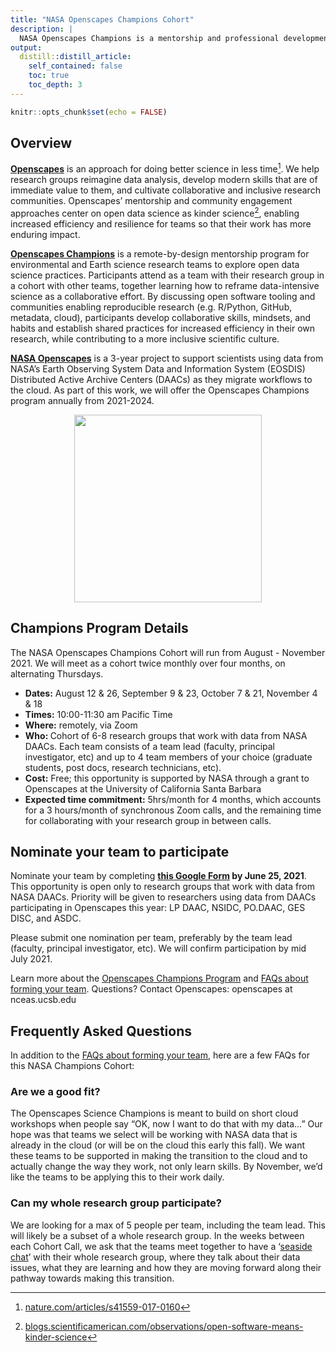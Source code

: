 ```yaml
---
title: "NASA Openscapes Champions Cohort"
description: |
  NASA Openscapes Champions is a mentorship and professional development opportunity for research teams using data from NASA Distributed Active Archive Centers (DAACs) and interested in open science and migrating their analytical workflows to the cloud. 
output:
  distill::distill_article:
    self_contained: false
    toc: true
    toc_depth: 3
---
```


```r
knitr::opts_chunk$set(echo = FALSE)
```



## Overview

**[Openscapes](https://openscapes.org)** is an approach for doing better science in less time[^1]. We help research groups reimagine data analysis, develop modern skills that are of immediate value to them, and cultivate collaborative and inclusive research communities. Openscapes’ mentorship and community engagement approaches center on open data science as kinder science[^2], enabling increased efficiency and resilience for teams so that their work has more enduring impact.

**[Openscapes Champions](https://openscapes.org/champions)** is a remote-by-design mentorship program for environmental and Earth science research teams to explore open data science practices. Participants attend as a team with their research group in a cohort with other teams, together learning how to reframe data-intensive science as a collaborative effort. By discussing open software tooling and communities enabling reproducible research (e.g. R/Python, GitHub, metadata, cloud), participants develop collaborative skills, mindsets, and habits and establish shared practices for increased efficiency in their own research, while contributing to a more inclusive scientific culture.

**[NASA Openscapes](https://nasa-openscapes.github.io)** is a 3-year project to support scientists using data from NASA’s Earth Observing System Data and Information System (EOSDIS) Distributed Active Archive Centers (DAACs) as they migrate workflows to the cloud. As part of this work, we will offer the Openscapes Champions program annually from 2021-2024.



<center>
    <img src="img/nasa-openscapes.png" width="300px">
</center>

## Champions Program Details

The NASA Openscapes Champions Cohort will run from August - November 2021. We will meet as a cohort twice monthly over four months, on alternating Thursdays.

*   **Dates:** August 12 & 26, September 9 & 23, October 7 & 21, November 4 & 18
*   **Times:** 10:00-11:30 am Pacific Time
*   **Where:** remotely, via Zoom
*   **Who: **Cohort of 6-8 research groups that work with data from NASA DAACs. Each team consists of a team lead (faculty, principal investigator, etc) and up to 4 team members of your choice (graduate students, post docs, research technicians, etc). 
*   **Cost:** Free; this opportunity is supported by NASA through a grant to Openscapes at the University of California Santa Barbara
*   **Expected time commitment:** 5hrs/month for 4 months, which accounts for a 3 hours/month of synchronous Zoom calls, and the remaining time for collaborating with your research group in between calls.

## Nominate your team to participate

Nominate your team by completing **[this Google Form](https://docs.google.com/forms/d/e/1FAIpQLSdWC8W0f1URDHV2KdPE6a53AH18FimdlOgFBhaDDhiNHJ6sMA/viewform?usp=sf_link) by June 25, 2021**. This opportunity is open only to research groups that work with data from NASA DAACs. Priority will be given to researchers using data from DAACs participating in Openscapes this year: LP DAAC, NSIDC, PO.DAAC, GES DISC, and ASDC.

Please submit one nomination per team, preferably by the team lead (faculty, principal investigator, etc). We will confirm participation by mid July 2021. 

Learn more about the [Openscapes Champions Program](https://openscapes.org/champions) and [FAQs about forming your team](https://openscapes.org/faq). Questions? Contact Openscapes: openscapes at nceas.ucsb.edu

## Frequently Asked Questions

In addition to the [FAQs about forming your team](https://openscapes.org/faq), here are a few FAQs for this NASA Champions Cohort: 

### Are we a good fit?

The Openscapes Science Champions is meant to build on short cloud workshops when people say "OK, now I want to do that with my data..."  Our hope was that teams we select will be working with NASA data that is already in the cloud (or will be on the cloud this early this fall). We want these teams to be supported in making the transition to the cloud and to actually change the way they work, not only learn skills. By November, we'd like the teams to be applying this to their work daily. 

### Can my whole research group participate?

We are looking for a max of 5 people per team, including the team lead. This will likely be a subset of a whole research group. In the weeks between each Cohort Call, we ask that the teams meet together to have a '[seaside chat](https://www.openscapes.org/blog/2019/03/10/seaside-chats/)' with their whole research group, where they talk about their data issues, what they are learning and how they are moving forward along their pathway towards making this transition. 


[^1]:
     [nature.com/articles/s41559-017-0160](https://nature.com/articles/s41559-017-0160) 

[^2]:
     [blogs.scientificamerican.com/observations/open-software-means-kinder-science](https://blogs.scientificamerican.com/observations/open-software-means-kinder-science) 
